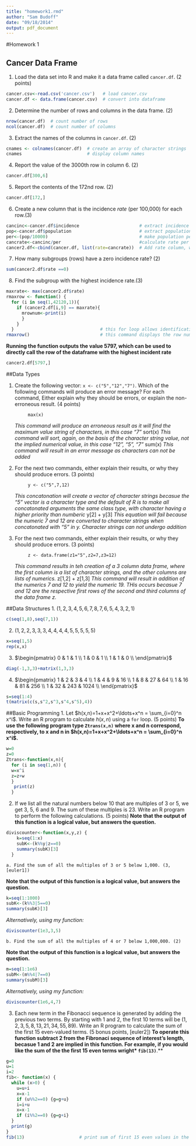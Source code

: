 ```yaml
---
title: "homework1.rmd"
author: "Sam Budoff"
date: "09/18/2014"
output: pdf_document
---
```

#Homework 1

## Cancer Data Frame

1. Load the data set into R and make it a data frame called `cancer.df`. (2 points)
```r
cancer.csv<-read.csv('cancer.csv')   # load cancer.csv
cancer.df <- data.frame(cancer.csv)  # convert into dataframe
```

2. Determine the number of rows and columns in the data frame. (2)
```r
nrow(cancer.df)  # count number of rows
ncol(cancer.df)  # count number of columns
```

3. Extract the names of the columns in `cancer.df`. (2)
```r
cnames <- colnames(cancer.df)  # create an array of character strings
cnames                         # display column names
```

4. Report the value of the 3000th row in column 6. (2)
```r
cancer.df[300,6]
```

5. Report the contents of the 172nd row. (2)
```r
cancer.df[172,]
```

6. Create a new column that is the incidence *rate* (per 100,000) for each row.(3)
```r
cancinc<-cancer.df$incidence                       # extract incidence
pop<-cancer.df$population                          # extract population
per<-(pop/10000)                                   # make population per 10000 individuals
cancrate<-cancinc/per                              #calculate rate per 10000
cancer2.df<-cbind(cancer.df, list(rate=cancrate))  # Add rate column, while renaming cancer.df
```

7. How many subgroups (rows) have a zero incidence rate? (2)
```r
sum(cancer2.df$rate ==0)
```

8. Find the subgroup with the highest incidence rate.(3)
```r
maxrate<- max(cancer2.df$rate)
rmaxrow <- function() {
  for (i in seq(1,42120,1)){   
    if (cancer2.df[i,9] == maxrate){
      mrownum<-print(i)
      }
    }
  }                                 # this for loop allows identification of the row number of interest
rmaxrow()                           # this command displays the row number of the subgroup of interst
```
**Running the function outputs the value 5797, which can be used to directly call the row of the dataframe with the highest incident rate**
```r
cancer2.df[5797,]
```

##Data Types

1. Create the following vector: `x <- c("5","12","7")`. Which of the following commands will produce an error message? For each command, Either explain why they should be errors, or explain the non-erroneous result. (4 points)

            max(x) 
*This command will produce an erroneous result as it will find the maximum value string of characters, in this case "7"*
            sort(x)
*This command will sort, again, on the basis of the character string value, not the implied numerical value, in this case* 
*"12", "5", "7"*
            sum(x)
*This command will result in an error message as characters can not be added*

2. For the next two commands, either explain their results, or why they should produce errors. (3 points)

            y <- c("5",7,12)
*This concatonation will create a vector of character strings becasue the "5" vector is a character type and the default of*
*R is to make all concatonated arguments the same class type, with character having a higher priority than numberic*
            y[2] + y[3]
*This equation will fail because the numeric 7 and 12 are converted to character strings when concatonated with "5" in y.*
*Character strings can not undergo addition*

3. For the next two commands, either explain their results, or why they should produce errors. (3 points)

            z <- data.frame(z1="5",z2=7,z3=12)
*This command results in teh creation of a 3 column data frame, where the first column is a list of character strings, and*
*the other columns are lists of numerics.*
            z[1,2] + z[1,3]
*This command will result in addition of the numerics 7 and 12 to yield the numeric 19. THis occurs becasue 7 and 12 are*
*the respective first rows of the second and third columns of the data frame z.*
                
##Data Structures
1. $(1,2,3,4,5,6,7,8,7,6,5,4,3,2,1)$
```r
c(seq(1,8),seq(7,1))
```
    
2. $(1,2,2,3,3,3,4,4,4,4,5,5,5,5,5)$
```r
x=seq(1,5) 
rep(x,x)
```

3. $\begin{pmatrix}
      0 & 1 & 1  \\
      1 & 0 & 1  \\
      1 & 1 & 0  \\
    \end{pmatrix}$
```r
diag(-1,3,3)+matrix(1,3,3)
```

4. $\begin{pmatrix}
      1 & 2 & 3 & 4 \\
      1 & 4 & 9 & 16 \\
      1 & 8 & 27 & 64  \\
      1 & 16 & 81 & 256 \\
      1 & 32 & 243 & 1024  \\
    \end{pmatrix}$
```r
s=seq(1:4)
t(matrix(c(s,s^2,s^3,s^4,s^5),4))
```
##Basic Programming
1. Let $h(x,n)=1+x+x^2+\ldots+x^n = \sum_{i=0}^n x^i$. Write an R program to calculate $h(x,n)$ using a `for` loop. (5 points)
**To use the following program type `Ztrans(x,n)` where x and n correspond, respectively, to x and n in $h(x,n)=1+x+x^2+\ldots+x^n = \sum_{i=0}^n x^i$.**
```r
w=0
z=0
Ztrans<-function(x,n){
  for (i in seq(1,n)) {
  w=x^i
  z=z+w
  }
   print(z)
  }
```

2. If we list all the natural numbers below 10 that are multiples of 3 or 5, we get 3, 5, 6 and 9. The sum of these multiples is 23. Write an R program to perform the following calculations. (5 points)
**Note that the output of this function is a logical value, but answers the question.**
```r
diviscounter<-function(x,y,z) {
    k=seq(1:x)
    subK<-(k%%y|z==0)
    summary(subK)[3]
  }
```

    a. Find the sum of all the multiples of 3 or 5 below 1,000. (3, [euler1])
**Note that the output of this function is a logical value, but answers the question.**
```r
k=seq(1:1000)
subK<-(k%%3|5==0)
summary(subK)[3]
```
*Alternatively, using my function:*
```r
diviscounter(1e3,3,5)
```
    b. Find the sum of all the multiples of 4 or 7 below 1,000,000. (2)
**Note that the output of this function is a logical value, but answers the question.**
```r
m=seq(1:1e6)
subM<-(m%%4|7==0)
summary(subM)[3]
```
*Alternatively, using my function:*
```r
diviscounter(1e6,4,7)
```

3. Each new term in the Fibonacci sequence is generated by adding the previous two terms. By starting with 1 and 2, the first 10 terms will be $(1, 2, 3, 5, 8, 13, 21, 34, 55, 89)$. Write an R program to calculate the sum of the first 15 even-valued terms. (5 bonus points, [euler2])
**To operate this function subtract 2 from the Fibronaci sequence of interest's length, becasue 1 and 2 are implied in this function. For example, if you would like the sum of the the first 15 even terms wright* `fib(13)`**.**
```r
g=0
u=1
i=2
fib<- function(x) {
  while (x>0) {
    u=u+i  
    x=x-1
    if (u%%2==0) {g=g+u}
    i=i+u
    x=x-1
    if (i%%2==0) {g=g+i}
  }
  print(g)
}
fib(13)                     # print sum of first 15 even values in the Fibbonacci sequence
```